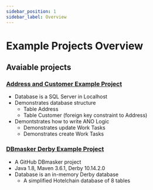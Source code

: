 ```yaml
---
sidebar_position: 1
sidebar_label: Overview
---
```


# Example Projects Overview

## Avaiable projects

### [Address and Customer Example Project](address-customer-project)

- Database is a SQL Server in Localhost
- Demonstrates database structure
  - Table Address
  - Table Customer (foreign key constraint to Address)
- Demontstrates how to write ANO Logic
  - Demonstrates update Work Tasks
  - Demonstrates create Work Tasks

### [DBmasker Derby Example Project](derby-example-project)

- A GitHub DBmasker project
- Java 1.8, Maven 3.6.1, Derby 10.14.2.0
- Database is an in-memory Derby database
  - A simplified Hotelchain database of 8 tables
